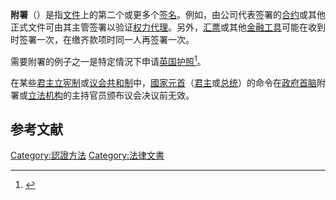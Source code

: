 {{legal}}'''附署'''（{{lang-en|'''countersigning'''}}）是指[[文件|文件]]上的第二个或更多个[[签名|签名]]。例如，由公司代表签署的[[契约|合约]]或其他正式文件可由其主管签署以验证[[代理|权力代理]]。另外，[[汇票|汇票]]或其他[[金融工具|金融工具]]可能在收到时签署一次，在缴齐款项时同一人再签署一次。

需要附署的例子之一是特定情況下申请[[英国护照|英国护照]]<ref>{{cite web |url = http://www.ips.gov.uk/passport/apply-countersign.asp|title=Who can countersign my application?|author=UK Identity and Passport Service |archiveurl=https://web.archive.org/web/20080420224723/http://www.ips.gov.uk/passport/apply-countersign.asp|archivedate=April 20, 2008 |deadurl=yes }}</ref>。

在某些[[君主立宪制|君主立宪制]]或[[议会共和制|议会共和制]]中，[[國家元首|國家元首]]（[[君主|君主]]或[[总统|总统]]）的命令在[[政府首脑|政府首脑]]附署或[[立法机构|立法机构]]的主持官员颁布议会决议前无效。

== 参考文献 ==
{{Reflist}}

[[Category:認證方法|Category:認證方法]]
[[Category:法律文書|Category:法律文書]]

{{法律小作品}}